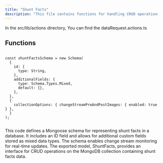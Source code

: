```yaml
---
title: "Shunt Facts"
description: "This file contains functions for handling CRUD operations on data requests within a server application."
---
```


In the <Highlight>src/lib/actions</Highlight> directory, You can find the <Highlight>dataRequest.actions.ts</Highlight>

## Functions

```tsx:getAllDataRequests

const shuntFactsSchema = new Schema(
  {
    id: {
      type: String,
    },
    additionalFields: {
      type: Schema.Types.Mixed,
      default: {},
    },
  },
  {
    collectionOptions: { changeStreamPreAndPostImages: { enabled: true } },
  }
);


```
This code defines a Mongoose schema for representing shunt facts in a database. It includes an ID field and allows for additional custom fields stored as mixed data types. The schema enables change stream monitoring for real-time updates. The exported model, ShuntFacts, provides an interface for CRUD operations on the MongoDB collection containing shunt facts data.